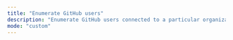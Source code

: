 ```yaml
---
title: "Enumerate GitHub users"
description: "Enumerate GitHub users connected to a particular organization"
mode: "custom"
---
```



<WorkflowPage 
title="Enumerate GitHub users"
category="Threat Intelligence"
description="Enumerate GitHub users connected to a particular organization"
createdOn="29 June, 2022"
author="trickest-mhmdiaa"
workflowUrl="https://editor.staging.trickest.io/preview?workflow_url=https://trickest-public-workflow.s3.eu-central-1.amazonaws.com/078492f2-057d-478a-a62b-4762fdff0726.json"
id="078492f2-057d-478a-a62b-4762fdff0726"
/>
